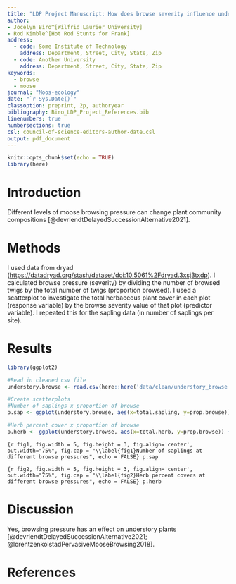 ```yaml
---
title: "LDP Project Manuscript: How does browse severity influence understory plants?"
author:
- Jocelyn Biro^[Wilfrid Laurier University]
- Rod Kimble^[Hot Rod Stunts for Frank]
address:
  - code: Some Institute of Technology
    address: Department, Street, City, State, Zip
  - code: Another University
    address: Department, Street, City, State, Zip
keywords: 
  - browse
  - moose
journal: "Moos-ecology"
date: "`r Sys.Date()`"
classoption: preprint, 2p, authoryear
bibliography: Biro_LDP_Project_References.bib
linenumbers: true
numbersections: true
csl: council-of-science-editors-author-date.csl
output: pdf_document
---
```


```r
knitr::opts_chunk$set(echo = TRUE)
library(here)

```

# Introduction

Different levels of moose browsing pressure can change plant community compositions [@devriendtDelayedSuccessionAlternative2021].

# Methods

I used data from dryad (<https://datadryad.org/stash/dataset/doi:10.5061%2Fdryad.3xsj3txdp>). I calculated browse pressure (severity) by dividing the number of browsed twigs by the total number of twigs (proportion browsed). I used a scatterplot to investigate the total herbaceous plant cover in each plot (response variable) by the browse severity value of that plot (predictor variable). I repeated this for the sapling data (in number of saplings per site).

# Results

```r
library(ggplot2)

#Read in cleaned csv file
understory.browse <- read.csv(here::here('data/clean/understory_browse.csv'))

#Create scatterplots
#Number of saplings x proportion of browse
p.sap <- ggplot(understory.browse, aes(x=total.sapling, y=prop.browse)) + geom_point()+labs(x="Total Saplings (#)", y="Proportion of Browse")

#Herb percent cover x proportion of browse
p.herb <- ggplot(understory.browse, aes(x=total.herb, y=prop.browse)) + geom_point()+labs(x="Total Herb Cover (%)", y="Proportion of Browse")
```

```{r fig1, fig.width = 5, fig.height = 3, fig.align='center', out.width="75%", fig.cap = "\\label{fig1}Number of saplings at different browse pressures", echo = FALSE}
p.sap
```

```{r fig2, fig.width = 5, fig.height = 3, fig.align='center', out.width="75%", fig.cap = "\\label{fig2}Herb percent covers at different browse pressures", echo = FALSE}
p.herb
```

\newpage

# Discussion

Yes, browsing pressure has an effect on understory plants [@devriendtDelayedSuccessionAlternative2021; @lorentzenkolstadPervasiveMooseBrowsing2018].

# References
